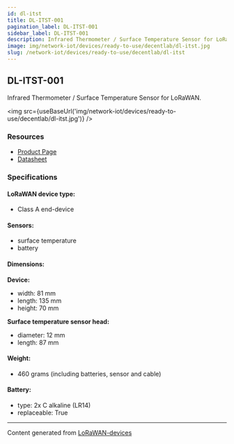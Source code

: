 ```yaml
---
id: dl-itst
title: DL-ITST-001
pagination_label: DL-ITST-001
sidebar_label: DL-ITST-001
description: Infrared Thermometer / Surface Temperature Sensor for LoRaWAN
image: img/network-iot/devices/ready-to-use/decentlab/dl-itst.jpg
slug: /network-iot/devices/ready-to-use/decentlab/dl-itst
---
```



## DL-ITST-001

Infrared Thermometer / Surface Temperature Sensor for LoRaWAN.

<img src={useBaseUrl('img/network-iot/devices/ready-to-use/decentlab/dl-itst.jpg')} />

### Resources

- [Product Page](https://www.decentlab.com/products/infrared-thermometer-/-surface-temperature-sensor-for-lorawan)
- [Datasheet](https://cdn.decentlab.com/download/datasheets/Decentlab-DL-ITST-datasheet.pdf)

### Specifications

#### LoRaWAN device type:

- Class A end-device

#### Sensors:

- surface temperature
- battery

#### Dimensions:

**Device:**

- width: 81 mm
- length: 135 mm
- height: 70 mm

**Surface temperature sensor head:**

- diameter: 12 mm
- length: 87 mm

#### Weight:

- 460 grams (including batteries, sensor and cable)

#### Battery:

- type: 2x C alkaline (LR14)
- replaceable: True

---

Content generated from [LoRaWAN-devices](https://github.com/TheThingsNetwork/lorawan-devices)
